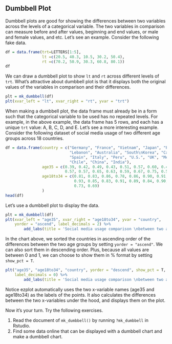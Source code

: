 ## Dumbbell Plot

Dumbbell plots are good for showing the differences between two variables across
the levels of a categorical variable. The two variables in comparison can 
measure before and after values, beginning and end values, or male and female 
values, and etc. Let's see an example. Consider the following fake data.

```r
df = data.frame(trt=LETTERS[1:5],
                lt =c(20.5, 40.3, 10.5, 30.2, 50.4),
                rt =c(70.2, 50.9, 30.3, 60.8, 80.1))
df
```      

We can draw a dumbbell plot to show `lt` and `rt` across different levels of
`trt`. What's attractive about dumbbell plot is that it displays both the 
original values of the variables in comparison and their differences. 

```r
plt = mk_dumbbell(df)
plt(xvar_left = "lt", xvar_right = "rt", yvar = "trt")
```

When making a dumbbell plot, the data frame must already be in a form such that
the categorical variable to be used has no repeated levels. For example, in the
above example, the data frame has 5 rows, and each has a unique `trt` value: A,
B, C, D, and E. Let's see a more interesting example. Consider the following
dataset of social media usage of two different age groups across 18 countries.

```r
df = data.frame(country = c("Germany", "France", "Vietnam", "Japan", "Poland",
                            "Lebanon", "Australia", "South\nKorea", "Canada",
                            "Spain", "Italy", "Peru", "U.S.", "UK", "Mexico",
                            "Chile", "China", "India"),
                age35 = c(0.39, 0.42, 0.49, 0.43, 0.51, 0.57, 0.60, 0.45, 0.65, 
                          0.57, 0.57, 0.65, 0.63, 0.59, 0.67, 0.75, 0.52, 0.48),
                age18to34 = c(0.81, 0.83, 0.86, 0.78, 0.86, 0.90, 0.91, 0.75, 
                              0.93, 0.85, 0.83, 0.91, 0.89, 0.84, 0.90, 0.96, 
                              0.73, 0.69)
                )
head(df)
```

Let's use a dumbbell plot to display the data.

```r
plt = mk_dumbbell(df)
plt(xvar_left = "age35", xvar_right = "age18to34", yvar = "country", 
    yorder = "ascend", label_decimals = 2) %>% 
        add_labs(title = 'Social media usage comparison \nbetween two age groups')
```

In the chart above, we sorted the countries in ascending order of the differences
between the two age groups by setting `yorder = "ascend"`. We can also sort 
them in descending order. Plus, because all values are between 0 and 1, we can
choose to show them in % format by setting `show_pct = T`.

```r
plt("age35", "age18to34", "country", yorder = "descend", show_pct = T,
    label_decimals = 0) %>% 
        add_labs(title = 'Social media usage comparison \nbetween two age groups')
```

Notice ezplot automatically uses the two x-variable names (age35 and 
age18to34) as the labels of the points. It also calculates the differences 
between the two x-variables under the hood, and displays them on the plot. 

Now it's your turn. Try the following exercises.

1. Read the document of `mk_dumbbell()` by running `?mk_dumbbell` in Rstudio. 
2. Find some data online that can be displayed with a dumbbell chart and make
a dumbbell chart. 
